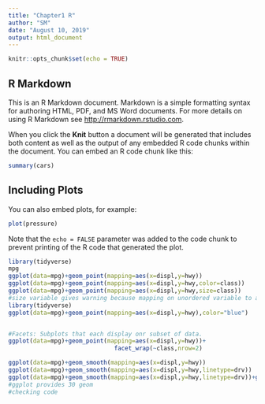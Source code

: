 ```yaml
---
title: "Chapter1 R"
author: "SM"
date: "August 10, 2019"
output: html_document
---
```


```r
knitr::opts_chunk$set(echo = TRUE)
```

## R Markdown

This is an R Markdown document. Markdown is a simple formatting syntax for authoring HTML, PDF, and MS Word documents. For more details on using R Markdown see <http://rmarkdown.rstudio.com>.

When you click the **Knit** button a document will be generated that includes both content as well as the output of any embedded R code chunks within the document. You can embed an R code chunk like this:

```r
summary(cars)
```

## Including Plots

You can also embed plots, for example:

```r
plot(pressure)
```

Note that the `echo = FALSE` parameter was added to the code chunk to prevent printing of the R code that generated the plot.





```r
library(tidyverse)
mpg
ggplot(data=mpg)+geom_point(mapping=aes(x=displ,y=hwy))
ggplot(data=mpg)+geom_point(mapping=aes(x=displ,y=hwy,color=class))
ggplot(data=mpg)+geom_point(mapping=aes(x=displ,y=hwy,size=class))
#size variable gives warning because mapping on unordered variable to an ordered aesthetic(size) is not a good idea
library(tidyverse)
ggplot(data=mpg)+geom_point(mapping=aes(x=displ,y=hwy),color="blue")


#Facets: Subplots that each display onr subset of data.
ggplot(data=mpg)+geom_point(mapping=aes(x=displ,y=hwy))+
                              facet_wrap(~class,nrow=2)

ggplot(data=mpg)+geom_smooth(mapping=aes(x=displ,y=hwy))
ggplot(data=mpg)+geom_smooth(mapping=aes(x=displ,y=hwy,linetype=drv))
ggplot(data=mpg)+geom_smooth(mapping=aes(x=displ,y=hwy,linetype=drv))+geom_point(mapping = aes(x=displ,y=hwy))
#ggplot provides 30 geom
#checking code
```



